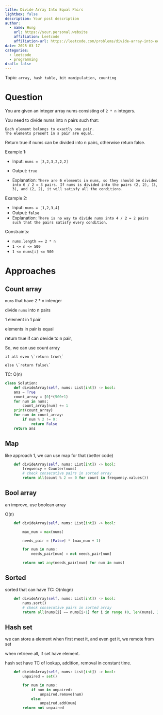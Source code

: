 ```yaml
---
title: Divide Array Into Equal Pairs
lightbox: false
description: Your post description
author:
  - name: Hung
    url: https://your.personal.website
    affiliation: Leetcode
    affiliation-url: https://leetcode.com/problems/divide-array-into-equal-pairs/description/?envType=daily-question&envId=2025-03-17
date: 2025-03-17
categories:
  - leetcode
  - programming
draft: false
---
```


Topic: `array, hash table, bit manipulation, counting`

# Question

You are given an integer array nums consisting of `2 * n` integers.

You need to divide nums into n pairs such that:

```         
Each element belongs to exactly one pair.
The elements present in a pair are equal.
```

Return true if nums can be divided into n pairs, otherwise return false.

Example 1:

- Input: `nums = [3,2,3,2,2,2]`

- Output: `true` 

- Explanation: `There are 6 elements in nums, so they should be divided into 6 / 2 = 3 pairs. If nums is divided into the pairs (2, 2), (3, 3), and (2, 2), it will satisfy all the conditions.`

Example 2:

- Input: `nums = [1,2,3,4]` 
- Output: `false` 
- Explanation: `There is no way to divide nums into 4 / 2 = 2 pairs such that the pairs satisfy every condition.`

Constraints:

-   `nums.length == 2 * n`
-   `1 <= n <= 500`
-   `1 <= nums[i] <= 500`

# Approaches

## Count array

`nums` that have 2 \* n intenger

divide `nums` into n pairs

1 element in 1 pair

elements in pair is equal

return true if can devide to n pair,

So, we can use count array

    if all even \`return true\`

    else \`return false\`

TC: O(n)

``` python
class Solution:
    def divideArray(self, nums: List[int]) -> bool:
    ans = True
    count_array = [0]*(500+1)
    for num in nums:
        count_array[num] += 1
    print(count_array)
    for num in count_array:
        if num % 2 != 0:
            return False
    return ans
```

## Map

like approach 1, we can use map for that (better code)

``` python
    def divideArray(self, nums: List[int]) -> bool:
        frequency = Counter(nums)
        # check consecutive pairs in sorted array
        return all(count % 2 == 0 for count in frequency.values())
```

## Bool array

an improve, use boolean array

O(n)

```python
    def divideArray(self, nums: List[int]) -> bool:

        max_num = max(nums)

        needs_pair = [False] * (max_num + 1)

        for num in nums:
            needs_pair[num] = not needs_pair[num]

        return not any(needs_pair[num] for num in nums)
```

## Sorted 

sorted that can have TC: O(nlogn)

```python
    def divideArray(self, nums: List[int]) -> bool:
        nums.sort()
        # check consecutive pairs in sorted array
        return all(nums[i] == nums[i+1] for i in range (0, len(nums), 2))
```

## Hash set

we can store a element when first meet it, and even get it, we remote from set

when retrieve all, if set have element.

hash set have TC of lookup, addition, removal in constant time.

```python
    def divideArray(self, nums: List[int]) -> bool:
        unpaired = set()

        for num in nums:
            if num in unpaired:
                unpaired.remove(num)
            else:
                unpaired.add(num)
        return not unpaired
```